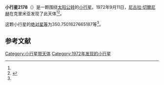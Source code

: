 {{Infobox planet
| bgcolour = #FFFFC0
| name = 2178 Kazakhstania
| symbol = 
| image = 
| caption = 
| discovery = yes
| discovery_ref = 
| discoverer = [[尼古拉·切爾尼赫|尼古拉·切爾尼赫]]
| discovery_site = [[克里米亚|克里米亚]] 
| discovered = 1972年9月11日
| designations = yes
| mp_name = 
| named_after = 
| alt_names = 1972 RA2/ 1949 UC / 1975 QN / 1978 NA
| mp_category = [[主带小行星|主带小行星]]
| orbit_ref = <ref name="a">[http://ssd.jpl.nasa.gov/sbdb.cgi?sstr=2178 2178 Kazakhstania] {{Wayback|url=http://ssd.jpl.nasa.gov/sbdb.cgi?sstr=2178 |date=20201028033621 }}，小行星數據庫瀏覽器（JPL Small-Body Database Browser）－[[美国国家航空航天局|美国国家航空航天局]]喷气推进实验室</ref>
| epoch = 2456400.5 (2013年4月18日更新)
| aphelion = {{convert|2.549765482040857|AU|km|3|abbr=on|lk=out}}
| perihelion = {{convert|1.864484764051176|AU|km|3|abbr=on}}
| semimajor = {{convert|2.207125123046017|AU|km|3|abbr=on}}
| eccentricity = 0.155242834
| period = 1197.674652 [[日|日]]<br />3.28[[儒略年|儒略年]]
| avg_speed = 
| inclination = 3.076797447255607
| asc_node = 11.44134922716932
| mean_anomaly = 
| arg_peri = 350.7501627665187
| satellites = 
| physical_characteristics = yes
| dimensions = 
| mass = 
| density = 
| surface_grav = 
| escape_velocity = 
| sidereal_day = 
| axial_tilt = 
| pole_ecliptic_lat = 
| pole_ecliptic_lon = 
| albedo = 
| temperatures= 
| temp_name1 = 
| mean_temp_1 = 
| max_temp_1 = 
| temp_name2 = 
| max_temp_2 = 
| spectral_type = 
| abs_magnitude = 350.7501627665187
}}

'''小行星2178'''（{{lang-en|2178 Kazakhstania}}）是一颗围绕[[太阳|太阳]][[公转|公转]]的[[小行星|小行星]]。1972年9月11日，[[尼古拉·切爾尼赫|尼古拉·切爾尼赫]]在克里米亚发现了此天体<ref name="a" /><ref>{{cite news|title=小行星列表|url=http://cfa-www.harvard.edu/iau/lists/NumberedMPs.txt|accessdate=2013-07-08|newspaper=哈佛大学|archive-date=2008-05-17|archive-url=https://web.archive.org/web/20080517010638/http://cfa-www.harvard.edu/iau/lists/NumberedMPs.txt|dead-url=no}}</ref>。

这颗小行星的[[绝对星等|绝对星等]]为350.7501627665187等<ref name="a" />。

==参考文献==
{{reflist}}
{{Minor Planet Number|[[小行星2177|小行星2177]]|[[小行星2179|小行星2179]]}}

{{小天体}}

[[Category:小行星带天体|Category:小行星带天体]]
[[Category:1972年发现的小行星|Category:1972年发现的小行星]]

{{asteroid-stub}}